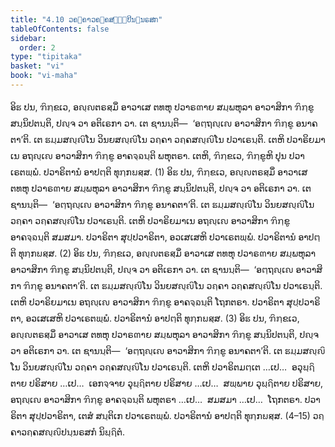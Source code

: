 ```yaml
---
title: "4.10 ວຄ຺ຄາວຄ຺ຄສຎ຺ຎິປນ຺ນຣສກ"
tableOfContents: false
sidebar:
  order: 2
type: "tipitaka"
basket: "vi"
book: "vi-maha"
---
```



<DynamicBreadcrumb />

<Division number="223" book="vi-maha">

<Paragraph number="1016" book="vi-maha">
ອິຘ ປນ, ຠິກ຺ຂເວ, ອຎ຺ຎຕຣສ຺ມິໍ ອາວາເສ ຕທຫຸ ປວາຣຓາຍ ສມ຺ພຫຸລາ ອາວາສິກາ ຠິກ຺ຂູ ສນ຺ນິປຕນ຺ຕິ, ປຎ຺ຈ ວາ ອຕິເຣກາ ວາ. ເຕ ຊານນ຺ຕິ—  ‘ອຕ຺ຖຎ຺ເຎ ອາວາສິກາ ຠິກ຺ຂູ ອນາຄຕາ’ຕິ. ເຕ ຘມ຺ມສຎ຺ຎິໂນ ວິນຍສຎ຺ຎິໂນ ວຄ຺ຄາ ວຄ຺ຄສຎ຺ຎິໂນ ປວາເຣນ຺ຕິ. ເຕຫິ ປວາຣິຍມາເນ ອຖຎ຺ເຎ ອາວາສິກາ ຠິກ຺ຂູ ອາຄຈ຺ຉນ຺ຕິ ພຫຸຕຣາ. ເຕຫິ, ຠິກ຺ຂເວ, ຠິກ຺ຂູຫິ ປຸນ ປວາເຣຕພ຺ພໍ. ປວາຣິຕານໍ ອາປຕ຺ຕິ ທຸກ຺ກຏສ຺ສ. (1)
</Paragraph>

<Paragraph number="1017" book="vi-maha">
ອິຘ ປນ, ຠິກ຺ຂເວ, ອຎ຺ຎຕຣສ຺ມິໍ ອາວາເສ ຕທຫຸ ປວາຣຓາຍ ສມ຺ພຫຸລາ ອາວາສິກາ ຠິກ຺ຂູ ສນ຺ນິປຕນ຺ຕິ, ປຎ຺ຈ ວາ ອຕິເຣກາ ວາ. ເຕ ຊານນ຺ຕິ—  ‘ອຕ຺ຖຎ຺ເຎ ອາວາສິກາ ຠິກ຺ຂູ ອນາຄຕາ’ຕິ. ເຕ ຘມ຺ມສຎ຺ຎິໂນ ວິນຍສຎ຺ຎິໂນ ວຄ຺ຄາ ວຄ຺ຄສຎ຺ຎິໂນ ປວາເຣນ຺ຕິ. ເຕຫິ ປວາຣິຍມາເນ ອຖຎ຺ເຎ ອາວາສິກາ ຠິກ຺ຂູ ອາຄຈ຺ຉນ຺ຕິ ສມສມາ. ປວາຣິຕາ ສຸປ຺ປວາຣິຕາ, ອວເສເສຫິ ປວາເຣຕພ຺ພໍ. ປວາຣິຕານໍ ອາປຕ຺ຕິ ທຸກ຺ກຏສ຺ສ. (2)
</Paragraph>

<Paragraph number="1018" book="vi-maha">
ອິຘ ປນ, ຠິກ຺ຂເວ, ອຎ຺ຎຕຣສ຺ມິໍ ອາວາເສ ຕທຫຸ ປວາຣຓາຍ ສມ຺ພຫຸລາ ອາວາສິກາ ຠິກ຺ຂູ ສນ຺ນິປຕນ຺ຕິ, ປຎ຺ຈ ວາ ອຕິເຣກາ ວາ. ເຕ ຊານນ຺ຕິ—  ‘ອຕ຺ຖຎ຺ເຎ ອາວາສິກາ ຠິກ຺ຂູ ອນາຄຕາ’ຕິ. ເຕ ຘມ຺ມສຎ຺ຎິໂນ ວິນຍສຎ຺ຎິໂນ ວຄ຺ຄາ ວຄ຺ຄສຎ຺ຎິໂນ ປວາເຣນ຺ຕິ. ເຕຫິ ປວາຣິຍມາເນ ອຖຎ຺ເຎ ອາວາສິກາ ຠິກ຺ຂູ ອາຄຈ຺ຉນ຺ຕິ ໂຖກຕຣາ. ປວາຣິຕາ ສຸປ຺ປວາຣິຕາ, ອວເສເສຫິ ປວາເຣຕພ຺ພໍ. ປວາຣິຕານໍ ອາປຕ຺ຕິ ທຸກ຺ກຏສ຺ສ. (3)
</Paragraph>

<Paragraph number="1019" book="vi-maha">
ອິຘ ປນ, ຠິກ຺ຂເວ, ອຎ຺ຎຕຣສ຺ມິໍ ອາວາເສ ຕທຫຸ ປວາຣຓາຍ ສມ຺ພຫຸລາ ອາວາສິກາ ຠິກ຺ຂູ ສນ຺ນິປຕນ຺ຕິ, ປຎ຺ຈ ວາ ອຕິເຣກາ ວາ. ເຕ ຊານນ຺ຕິ—  ‘ອຕ຺ຖຎ຺ເຎ ອາວາສິກາ ຠິກ຺ຂູ ອນາຄຕາ’ຕິ. ເຕ ຘມ຺ມສຎ຺ຎິໂນ ວິນຍສຎ຺ຎິໂນ ວຄ຺ຄາ ວຄ຺ຄສຎ຺ຎິໂນ ປວາເຣນ຺ຕິ. ເຕຫິ ປວາຣິຕມຕ຺ເຕ …ເປ…  ອວຸຏ຺ຐິຕາຍ ປຣິສາຍ …ເປ…  ເອກຈ຺ຈາຍ ວຸຏ຺ຐິຕາຍ ປຣິສາຍ …ເປ…  ສພ຺ພາຍ ວຸຏ຺ຐິຕາຍ ປຣິສາຍ, ອຖຎ຺ເຎ ອາວາສິກາ ຠິກ຺ຂູ ອາຄຈ຺ຉນ຺ຕິ ພຫຸຕຣາ …ເປ…  ສມສມາ …ເປ…  ໂຖກຕຣາ. ປວາຣິຕາ ສຸປ຺ປວາຣິຕາ, ເຕສໍ ສນ຺ຕິເກ ປວາເຣຕພ຺ພໍ. ປວາຣິຕານໍ ອາປຕ຺ຕິ ທຸກ຺ກຏສ຺ສ. (4–15)

</Paragraph>
</Division>

<Paragraph number="1020" type="center" book="vi-maha">
ວຄ຺ຄາວຄ຺ຄສຎ຺ຎິປນ຺ນຣສກໍ ນິຏ຺ຐິຕໍ.
</Paragraph>